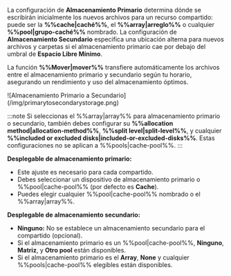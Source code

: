 La configuración de **Almacenamiento Primario** determina dónde se escribirán inicialmente los nuevos archivos para un recurso compartido: puede ser la **%%cache|caché%%**, el **%%array|arreglo%%** o cualquier **%%pool|grupo-caché%%** nombrado. La configuración de **Almacenamiento Secundario** especifica una ubicación alterna para nuevos archivos y carpetas si el almacenamiento primario cae por debajo del umbral de **Espacio Libre Mínimo**.

La función **%%Mover|mover%%** transfiere automáticamente los archivos entre el almacenamiento primario y secundario según tu horario, asegurando un rendimiento y uso del almacenamiento óptimos.

<div style={{ margin: 'auto', maxWidth: '312px', display: 'flex', flexDirection: 'column', alignItems: 'center' }}>
  ![Almacenamiento Primario a Secundario](/img/primarytosecondarystorage.png)
</div>

:::note
Si seleccionas el %%array|array%% para almacenamiento primario o secundario, también debes configurar su **%%allocation method|allocation-method%%**, **%%split level|split-level%%**, y cualquier **%%included or excluded disks|included-or-excluded-disks%%**. Estas configuraciones no se aplican a %%pools|cache-pool%%.
:::

**Desplegable de almacenamiento primario:**

- Este ajuste es necesario para cada compartido.
- Debes seleccionar un dispositivo de almacenamiento primario o %%pool|cache-pool%% (por defecto es **Cache**).
- Puedes elegir cualquier %%pool|cache-pool%% nombrado o el %%array|array%%.

**Desplegable de almacenamiento secundario:**

- **Ninguno:** No se establece un almacenamiento secundario para el compartido (opcional).
- Si el almacenamiento primario es un %%pool|cache-pool%%, **Ninguno**, **Matriz**, y **Otro pool** están disponibles.
- Si el almacenamiento primario es el **Array**, **None** y cualquier %%pools|cache-pool%% elegibles están disponibles.
